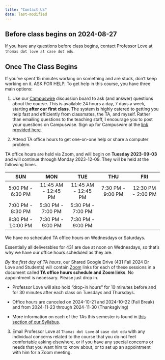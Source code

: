 ```yaml
---
title: "Contact Us"
date: last-modified
---
```


## Before class begins on 2024-08-27

If you have any questions before class begins, contact Professor Love at `thomas dot love at case dot edu`.

## Once The Class Begins

If you’ve spent 15 minutes working on something and are stuck, don’t keep working on it. ASK FOR HELP. To get help in this course, you have three main options:

1. Use our [Campuswire](campuswire.qmd) discussion board to ask (and answer) questions about the course. This is available 24 hours a day, 7 days a week, starting **after our first class**. The system is highly catered to getting you help fast and efficiently from classmates, the TA, and myself. Rather than emailing questions to the teaching staff, I encourage you to post your questions on Campuswise. Sign up for Campuswire at the [link provided here](campuswire.qmd).

2. Attend TA office hours to get one-on-one help or share a computer problem.

TA office hours are held via Zoom, and will begin on **Tuesday 2023-09-03** and will continue through Monday 2023-12-09. They will be held at the following times. 

SUN | MON | TUE | THU | FRI
:------: | :------: | :------: | :------: | :------:   
5:00 PM - 6:30 PM | 11:45 AM - 12:45 PM | 11:45 AM - 12:45 PM | 7:30 PM - 9:00 PM | 12:30 PM - 2:00 PM
7:00 PM - 8:30 PM | 5:30 PM - 7:00 PM | 5:30 PM - 7:00 PM | 
8:30 PM - 10:00 PM | 7:30 PM - 9:00 PM | 7:30 PM - 9:00 PM | 

We have no scheduled TA office hours on Wednesdays or Saturdays.

::: {.callout-note}
Essentially all deliverables for 431 are due at noon on Wednesdays, so that's why we have our office hours scheduled as they are.
:::

*By the first day of TA hours*, our Shared Google Drive (431 Fall 2024 Dr Love and Students) will contain [Zoom](https://cwru.zoom.us/) links for each of these sessions in a document called **TA office hours schedule and Zoom links**. No appointment is necessary. Please just drop in.

- Professor Love will also hold “drop-in hours” for 10 minutes before and for 30 minutes after each class on Tuesdays and Thursdays.
- Office hours are canceled on 2024-10-21 and 2024-10-22 (Fall Break) and from 2024-11-23 through 2024-11-30 (Thanksgiving)

- More information on each of the TAs this semester is found in [this section of our Syllabus](https://thomaselove.github.io/431-syllabus-2024/08_teachingassistants.html).


3. Email Professor Love at `Thomas dot Love` at `case dot edu` with any individual concerns related to the course that you do not feel comfortable asking elsewhere, or if you have any special concerns or needs that you want him to know about, or to set up an appointment with him for a Zoom meeting.